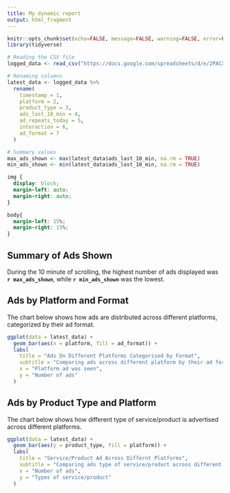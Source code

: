 ---
title: My dynamic report
output: html_fragment
---

```{r setup, include=FALSE}
knitr::opts_chunk$set(echo=FALSE, message=FALSE, warning=FALSE, error=FALSE)
library(tidyverse)

# Reading the CSV file
logged_data <- read_csv("https://docs.google.com/spreadsheets/d/e/2PACX-1vQCD8cHNzQP5URY_ltg5l-_vEcGwWWwlBTdfznm2pR0Vt3d3SgaEbSEUUrWkxQ8rgg4kVjG7LDMEEsx/pub?gid=846026211&single=true&output=csv")

# Renaming columns
latest_data <- logged_data %>%
  rename(
    timestamp = 1,
    platform = 2,
    product_type = 3,
    ads_last_10_min = 4,
    ad_repeats_today = 5,
    interaction = 6,
    ad_format = 7
  )

# Summary values 
max_ads_shown <- max(latest_data$ads_last_10_min, na.rm = TRUE)
min_ads_shown <- min(latest_data$ads_last_10_min, na.rm = TRUE)
```

```{css}
img {
  display: block;
  margin-left: auto;
  margin-right: auto;
}

body{
  margin-left: 15%;
  margin-right: 15%;
}
```

## Summary of Ads Shown 
During the 10 minute of scrolling, the highest number of ads displayed was **`r max_ads_shown`**, while **`r min_ads_shown`** was the lowest.

## Ads by Platform and Format
The chart below shows how ads are distributed across different platforms, categorized by their ad format.

```{r}
ggplot(data = latest_data) +
  geom_bar(aes(x = platform, fill = ad_format)) +
  labs(
    title = "Ads On Different Platforms Categorised by Format",
    subtitle = "Comparing ads across different platform by their ad format",
    x = "Platform ad was seen",
    y = "Number of ads"
  )
```


## Ads by Product Type and Platform
The chart below shows how different type of service/product is advertised across different platforms.

```{r}
ggplot(data = latest_data) +
  geom_bar(aes(y = product_type, fill = platform)) +
  labs(
    title = "Service/Product Ad Across Differnt Platforms",
    subtitle = "Comparing ads type of service/product across different platforms",
    x = "Number of ads",
    y = "Types of service/product"
  )
```